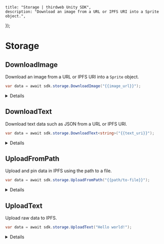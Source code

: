 
	title: "Storage | thirdweb Unity SDK",
	description: "Download an image from a URL or IPFS URI into a Sprite object.",
});

# Storage

## DownloadImage

Download an image from a URL or IPFS URI into a `Sprite` object.

```csharp
var data = await sdk.storage.DownloadImage("{{image_url}}");
```

<Details summary="Configuration">

#### imageUri

An IPFS URI or a URL that points to an image.

Must be a `string`.

### Return Value

Returns a [Sprite](https://docs.unity3d.com/Manual/Sprites.html).

</Details>

## DownloadText

Download text data such as JSON from a URL or IPFS URI.

```csharp
var data = await sdk.storage.DownloadText<string>("{{text_uri}}");
```

<Details summary="Configuration">

#### Data type (generic type)

The type of data to return. Any type that can be deserialized with `JsonConvert.DeserializeObject`.

#### textUri

An IPFS URI or a URL that points to data.

Must be a `string`.

### Return Value

Returns the data as the specified type.

</Details>

## UploadFromPath

Upload and pin data in IPFS using the path to a file.

```csharp
var data = await sdk.storage.UploadFromPath("{{path/to-file}}");
```

<Details summary="Configuration">

#### path

The path to the file to upload.

Must be a `string`.

</Details>

## UploadText

Upload raw data to IPFS.

```csharp
var data = await sdk.storage.UploadText("Hello world!");
```

<Details summary="Configuration">

#### text

The text to upload.

Must be a `string`.

</Details>
